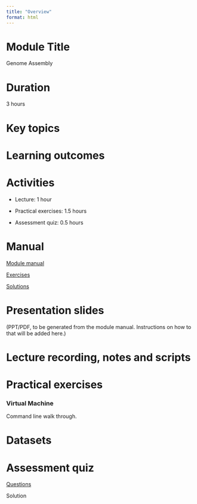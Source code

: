 ```yaml
---
title: "Overview"
format: html
---
```


# Module Title

Genome Assembly

# Duration

3 hours

# Key topics

# Learning outcomes

# Activities

-   Lecture: 1 hour

-   Practical exercises: 1.5 hours

-   Assessment quiz: 0.5 hours

# Manual

[Module manual](module5_manual.qmd)

[Exercises](module5_exercises.qmd)

[Solutions](module5_solutions.qmd)

# Presentation slides

(PPT/PDF, to be generated from the module manual. Instructions on how to that will be added here.)

# Lecture recording, notes and scripts

# Practical exercises

### Virtual Machine

Command line walk through.

# Datasets

# Assessment quiz

[Questions](module5_assessment.qmd)

Solution
